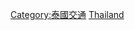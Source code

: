 {{commonscat|Rail transport in Thailand}}

[[Category:泰國交通|Category:泰國交通]]
[[Category:亞洲各國鐵路|Thailand]]